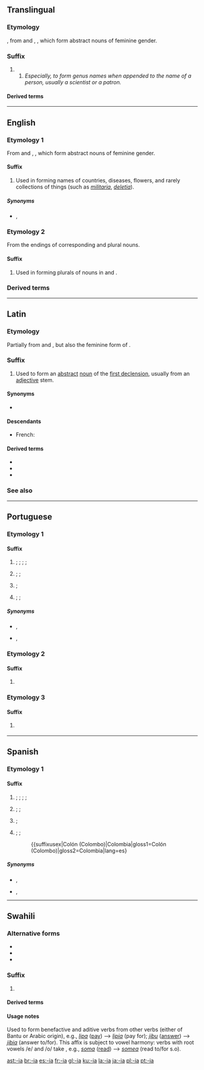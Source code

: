 {{also|Appendix:Variations of "ia"}}
==Translingual==

===Etymology===
{{etyl|NL.|mul}}, from {{etyl|la|mul}} {{m|la|-ia}} and {{etyl|grc|mul}} {{m|grc|-ία}}, {{m|grc|-εια}}, which form abstract nouns of feminine gender.

===Suffix===
{{head|mul|suffix}} {{g|f}}

# {{non-gloss definition|lang=mul|Used to form taxonomic names}}
## ''Especially, to form genus names when appended to the name of a person, usually a scientist or a patron.''

====Derived terms====
{{suffixsee|mul}}

----

==English==

===Etymology 1===
From {{etyl|la|en}} {{m|la|-ia}} and {{etyl|grc|en}} {{m|grc|-ία}}, {{m|grc|-εια}}, which form abstract nouns of feminine gender.

====Suffix====
{{en-suffix}}

# Used in forming names of countries, diseases, flowers, and rarely collections of things (such as ''[[militaria]]'', ''[[deletia]]'').

=====Synonyms=====
* {{sense|collections of things}} {{l|en|-ana}}, {{l|en|-ica}}

===Etymology 2===
From the endings of corresponding {{etyl|la|en}} and {{etyl|grc|en}} plural nouns.

====Suffix====
{{en-suffix}}

# Used in forming plurals of nouns in {{term|-ium|lang=en}} and {{term|-ion|lang=en}}.

===Derived terms===
{{suffixsee|en}}

----

==Latin==

===Etymology===
Partially from {{etyl|grc|la}} {{m|grc|-ία}} and {{m|grc|-εια}}, but also the feminine form of {{term|-ius|lang=la}}.

===Suffix===
{{head|la|suffix|head=-ia}}

# Used to form an [[abstract]] [[noun]] of the [[Appendix:Latin first declension|first declension]], usually from an [[adjective]] stem.

====Synonyms====
* {{l|la|-iēs}}

====Descendants====
* French: {{l|fr|-ie}}

====Derived terms====
* {{l|la|audācia}}
* {{l|la|īnfantia}}
* {{l|la|malevolentia}}

===See also===
{{suffixsee|la}}

----

==Portuguese==

===Etymology 1===

====Suffix====
{{pt-suffix|noun|ia||f}}

# {{non-gloss definition|forms nouns, from adjectives, denoting states, conditions and qualities}}; {{l|en|-ness}}; {{l|en|-ity}}; {{l|en|-y}}; {{l|en|-hood}}
#: {{suffixusex|alegre|alegria|gloss1=joyful|gloss2=joy|lang=pt}}
# {{lb|pt|medicine}} {{non-gloss definition|forms the names of medical conditions}}; {{l|en|-y}}; {{l|en|-ia}}
#: {{suffixusex|acéfalo|acefalia|gloss1=acephalous|gloss2=acephaly|lang=pt}}
# {{non-gloss definition|forms the names of offices or jobs}}; {{l|en|-ship}}
#: {{suffixusex|governador|governadoria|gloss1=governor|gloss2=the job or office of a governor|lang=pt}}
# {{non-gloss definition|forms placenames}}; {{l|en|-y}}; {{l|en|-ia}}
#: {{suffixusex|Brasil|Brasília|gloss1=Brazil|gloss2=Brasilia|lang=pt}}

=====Synonyms=====
* {{sense|state; condition}} {{l|pt|-idade}}, {{l|pt|-ção}}
* {{sense|job; office}} {{l|pt|-ado}}, {{l|pt|-ato}}

===Etymology 2===

====Suffix====
{{pt-suffix|verb|ia}}

# {{non-gloss definition|appended to the stem, forms the first-person singular and third-person singular imperfect subjunctive of 2nd and 3rd conjugation verbs}}
#: {{suffixusex|comer|comia|gloss1=to eat|gloss2=I/he/she/it ate|lang=pt}}

===Etymology 3===

====Suffix====
{{pt-suffix|verb|ia}}

# {{non-gloss definition|appended to the infinitive, forms the first-person singular and third-person singular conditional of verbs}}
#: {{suffixusex|comer|comeria|gloss1=to eat|gloss2=I/he/she/it would eat|lang=pt}}

{{catlangname|pt|terms with multiple etymologies}}

----

==Spanish==

===Etymology 1===

====Suffix====
{{pt-suffix|noun|ia/ía||f}}

# {{non-gloss definition|forms nouns, from adjectives, denoting states, conditions and qualities}}; {{l|en|-ness}}; {{l|en|-ity}}; {{l|en|-y}}; {{l|en|-hood}}
#: {{suffixusex|alegre|alegría|gloss1=joyful|gloss2=joy|lang=es}}
# {{lb|pt|medicine}} {{non-gloss definition|forms the names of medical conditions}}; {{l|en|-y}}; {{l|en|-ia}}
#: {{suffixusex|acéfalo|acefalía|gloss1=acephalous|gloss2=acephaly|lang=es}}
# {{non-gloss definition|forms the names of offices or jobs}}; {{l|en|-ship}}
#: {{suffixusex|alcalde|alcaldía|gloss1=governor|gloss2=the job or office of a governor|lang=es}}
# {{non-gloss definition|forms placenames}}; {{l|en|-y}}; {{l|en|-ia}}
#: {{suffixusex|Colón (Colombo)|Colombia|gloss1=Colón (Colombo)|gloss2=Colombia|lang=es}

=====Synonyms=====
* {{sense|state; condition}} {{l|es|-idad}}, {{l|es|-ción}}
* {{sense|job; office}} {{l|es|-ado}}, {{l|es|-ato}}

----

==Swahili==

===Alternative forms===
* {{l|sw|-ea}}
* {{l|sw|-lea}}
* {{l|sw|-lia}}

===Suffix===
{{head|sw|suffix|head=-ia}}

# {{defn|sw}}

====Derived terms====
{{suffixsee|sw}}

====Usage notes====
Used to form benefactive and aditive verbs from other verbs (either of Bantu or Arabic origin), e.g., ''[[lipa]]'' ([[pay]]) --> ''[[lipia]]'' (pay for); ''[[jibu]]'' ([[answer]]) --> ''[[jibia]]'' (answer to/for). This affix is subject to vowel harmony: verbs with root vowels /e/ and /o/ take {{l|sw|-ea}}, e.g., ''[[soma]]'' ([[read]]) --> ''[[somea]]'' (read to/for s.o).

[[ast:-ia]]
[[br:-ia]]
[[es:-ia]]
[[fr:-ia]]
[[gl:-ia]]
[[ku:-ia]]
[[la:-ia]]
[[ja:-ia]]
[[pl:-ia]]
[[pt:-ia]]